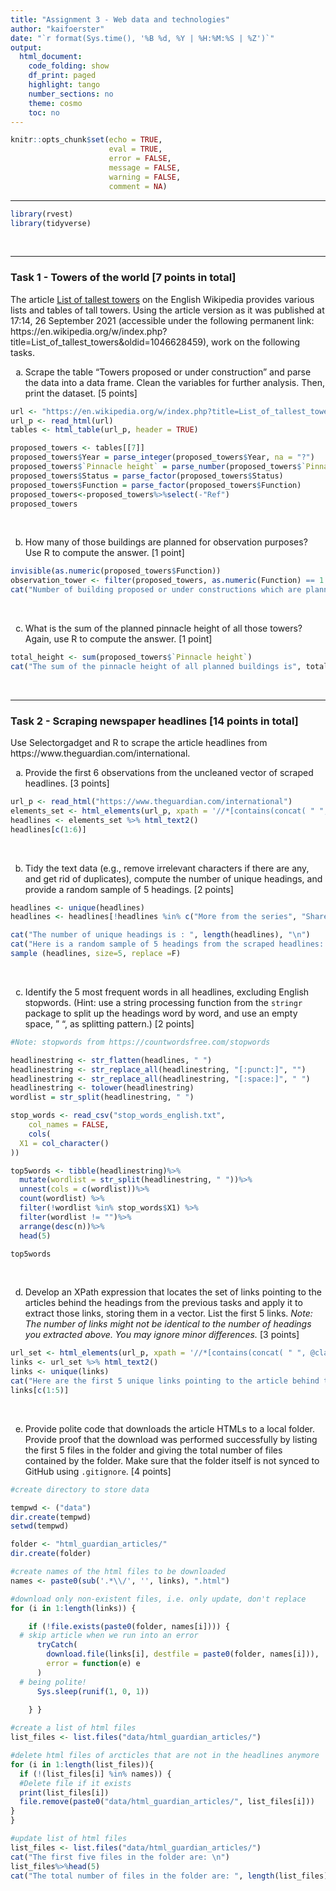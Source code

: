 ```yaml
---
title: "Assignment 3 - Web data and technologies"
author: "kaifoerster"
date: "`r format(Sys.time(), '%B %d, %Y | %H:%M:%S | %Z')`"
output:
  html_document:
    code_folding: show
    df_print: paged
    highlight: tango
    number_sections: no
    theme: cosmo
    toc: no
---
```

  
<style>
div.answer {background-color:#f3f0ff; border-radius: 5px; padding: 20px;}
</style>

```r
knitr::opts_chunk$set(echo = TRUE,
                      eval = TRUE,
                      error = FALSE,
                      message = FALSE,
                      warning = FALSE,
                      comment = NA)
```

<!-- Do not forget to input your Github username in the YAML configuration up there --> 

***

```r
library(rvest)
library(tidyverse)
```

<br>

***

### Task 1 - Towers of the world [7 points in total]

The article [List of tallest towers](https://en.wikipedia.org/wiki/List_of_tallest_towers) on the English Wikipedia provides various lists and tables of tall towers. Using the article version as it was published at 17:14, 26 September 2021 (accessible under the following permanent link: https://en.wikipedia.org/w/index.php?title=List_of_tallest_towers&oldid=1046628459), work on the following tasks.

a) Scrape the table "Towers proposed or under construction" and parse the data into a data frame. Clean the variables for further analysis. Then, print the dataset. [5 points]

```r
url <- "https://en.wikipedia.org/w/index.php?title=List_of_tallest_towers&oldid=1046628459"
url_p <- read_html(url)
tables <- html_table(url_p, header = TRUE)

proposed_towers <- tables[[7]]
proposed_towers$Year = parse_integer(proposed_towers$Year, na = "?")
proposed_towers$`Pinnacle height` = parse_number(proposed_towers$`Pinnacle height`)
proposed_towers$Status = parse_factor(proposed_towers$Status)
proposed_towers$Function = parse_factor(proposed_towers$Function)
proposed_towers<-proposed_towers%>%select(-"Ref")
proposed_towers
```

<br>

b) How many of those buildings are planned for observation purposes? Use R to compute the answer. [1 point]

```r
invisible(as.numeric(proposed_towers$Function))
observation_tower <- filter(proposed_towers, as.numeric(Function) == 1 | as.numeric(Function) == 3)
cat("Number of building proposed or under constructions which are planned for observation purposes: ", nrow(observation_tower))
```

<br>

c) What is the sum of the planned pinnacle height of all those towers? Again, use R to compute the answer.  [1 point]

```r
total_height <- sum(proposed_towers$`Pinnacle height`)
cat("The sum of the pinnacle height of all planned buildings is", total_height, "meters.")
```


<br>

***

### Task 2 - Scraping newspaper headlines [14 points in total]

Use Selectorgadget and R to scrape the article headlines from https://www.theguardian.com/international. 

a) Provide the first 6 observations from the uncleaned vector of scraped headlines. [3 points]

```r
url_p <- read_html("https://www.theguardian.com/international")
elements_set <- html_elements(url_p, xpath = '//*[contains(concat( " ", @class, " " ), concat( " ", "simple-content-card__headline", " " ))] | //*[contains(concat( " ", @class, " " ), concat( " ", "fc-sublink__link", " " ))] | //*[contains(concat( " ", @class, " " ), concat( " ", "js-headline-text", " " ))]')
headlines <- elements_set %>% html_text2()
headlines[c(1:6)]
```

<br>

b) Tidy the text data (e.g., remove irrelevant characters if there are any, and get rid of duplicates), compute the number of unique headings, and provide a random sample of 5 headings. [2 points]

```r
headlines <- unique(headlines)
headlines <- headlines[!headlines %in% c("More from the series", "Share your experience of coronavirus", "Share a story with the Guardian", "Listen to previous episodes")]

cat("The number of unique headings is : ", length(headlines), "\n")
cat("Here is a random sample of 5 headings from the scraped headlines: \n")
sample (headlines, size=5, replace =F)
```

<br>

c) Identify the 5 most frequent words in all headlines, excluding English stopwords. (Hint: use a string processing function from the `stringr` package to split up the headings word by word, and use an empty space, " ", as splitting pattern.) [2 points]

```r
#Note: stopwords from https://countwordsfree.com/stopwords

headlinestring <- str_flatten(headlines, " ")
headlinestring <- str_replace_all(headlinestring, "[:punct:]", "")
headlinestring <- str_replace_all(headlinestring, "[:space:]", " ")
headlinestring <- tolower(headlinestring)
wordlist = str_split(headlinestring, " ")

stop_words <- read_csv("stop_words_english.txt", 
    col_names = FALSE,
    cols(
  X1 = col_character()
))

top5words <- tibble(headlinestring)%>%
  mutate(wordlist = str_split(headlinestring, " "))%>%
  unnest(cols = c(wordlist))%>%
  count(wordlist) %>% 
  filter(!wordlist %in% stop_words$X1) %>%
  filter(wordlist != "")%>%
  arrange(desc(n))%>%
  head(5)

top5words
```

<br>

d) Develop an XPath expression that locates the set of links pointing to the articles behind the headings from the previous tasks and apply it to extract those links, storing them in a vector. List the first 5 links. *Note: The number of links might not be identical to the number of headings you extracted above. You may ignore minor differences.* [3 points]

```r
url_set <- html_elements(url_p, xpath = '//*[contains(concat( " ", @class, " " ), concat( " ", "simple-content-card__headline", " " ))]/@href | //*[contains(concat( " ", @class, " " ), concat( " ", "fc-sublink__link", " " ))]/@href | //*[contains(concat( " ", @class, " " ), concat( " ", "js-headline-text", " " ))]/@href')
links <- url_set %>% html_text2()
links <- unique(links)
cat("Here are the first 5 unique links pointing to the article behind the headlines: \n")
links[c(1:5)]

```

<br>

e) Provide polite code that downloads the article HTMLs to a local folder. Provide proof that the download was performed successfully by listing the first 5 files in the folder and giving the total number of files contained by the folder. Make sure that the folder itself is not synced to GitHub using `.gitignore`. [4 points]

```r
#create directory to store data

tempwd <- ("data")
dir.create(tempwd)
setwd(tempwd)

folder <- "html_guardian_articles/"
dir.create(folder)

#create names of the html files to be downloaded
names <- paste0(sub('.*\\/', '', links), ".html")

#download only non-existent files, i.e. only update, don't replace
for (i in 1:length(links)) {

    if (!file.exists(paste0(folder, names[i]))) {  
  # skip article when we run into an error   
      tryCatch( 
        download.file(links[i], destfile = paste0(folder, names[i])),
        error = function(e) e
      )
  # being polite!  
      Sys.sleep(runif(1, 0, 1)) 
        
    } }

```
```r
#create a list of html files
list_files <- list.files("data/html_guardian_articles/")

#delete html files of arcticles that are not in the headlines anymore
for (i in 1:length(list_files)){
  if (!(list_files[i] %in% names)) {
  #Delete file if it exists
  print(list_files[i])  
  file.remove(paste0("data/html_guardian_articles/", list_files[i]))
}  
}

#update list of html files
list_files <- list.files("data/html_guardian_articles/")
cat("The first five files in the folder are: \n")
list_files%>%head(5)
cat("The total number of files in the folder are: ", length(list_files))
```